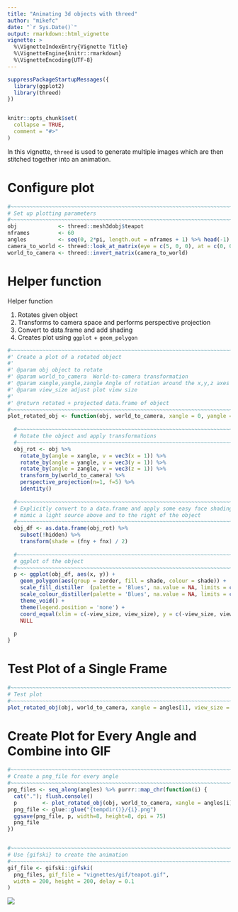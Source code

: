 ```yaml
---
title: "Animating 3d objects with threed"
author: "mikefc"
date: "`r Sys.Date()`"
output: rmarkdown::html_vignette
vignette: >
  %\VignetteIndexEntry{Vignette Title}
  %\VignetteEngine{knitr::rmarkdown}
  %\VignetteEncoding{UTF-8}
---
```


```r
suppressPackageStartupMessages({
  library(ggplot2)
  library(threed)
})


knitr::opts_chunk$set(
  collapse = TRUE,
  comment = "#>"
)
```



In this vignette, `threed` is used to generate multiple images which are then stitched
together into an animation.


# Configure plot

```r
#~~~~~~~~~~~~~~~~~~~~~~~~~~~~~~~~~~~~~~~~~~~~~~~~~~~~~~~~~~~~~~~~~~~~~~~~~~~~~
# Set up plotting parameters
#~~~~~~~~~~~~~~~~~~~~~~~~~~~~~~~~~~~~~~~~~~~~~~~~~~~~~~~~~~~~~~~~~~~~~~~~~~~~~
obj             <- threed::mesh3dobj$teapot
nframes         <- 60
angles          <- seq(0, 2*pi, length.out = nframes + 1) %>% head(-1)
camera_to_world <- threed::look_at_matrix(eye = c(5, 0, 0), at = c(0, 0, 0))
world_to_camera <- threed::invert_matrix(camera_to_world)
```



# Helper function

Helper function

1. Rotates given object
2. Transforms to camera space and performs perspective projection
3. Convert to data.frame and add shading
4. Creates plot using `ggplot` + `geom_polygon`

```r
#~~~~~~~~~~~~~~~~~~~~~~~~~~~~~~~~~~~~~~~~~~~~~~~~~~~~~~~~~~~~~~~~~~~~~~~~~~~~~
#' Create a plot of a rotated object
#'
#' @param obj object to rotate
#' @param world_to_camera  World-to-camera transformation
#' @param xangle,yangle,zangle Angle of rotation around the x,y,z axes
#' @param view_size adjust plot view size
#'
#' @return rotated + projected data.frame of object
#~~~~~~~~~~~~~~~~~~~~~~~~~~~~~~~~~~~~~~~~~~~~~~~~~~~~~~~~~~~~~~~~~~~~~~~~~~~~~
plot_rotated_obj <- function(obj, world_to_camera, xangle = 0, yangle = xangle + pi/2, zangle = xangle * 2, view_size = 0.3) {
  
  #~~~~~~~~~~~~~~~~~~~~~~~~~~~~~~~~~~~~~~~~~~~~~~~~~~~~~~~~~~~~~~~~~~~~~~~~~~~
  # Rotate the object and apply transformations
  #~~~~~~~~~~~~~~~~~~~~~~~~~~~~~~~~~~~~~~~~~~~~~~~~~~~~~~~~~~~~~~~~~~~~~~~~~~~
  obj_rot <- obj %>%
    rotate_by(angle = xangle, v = vec3(x = 1)) %>%
    rotate_by(angle = yangle, v = vec3(y = 1)) %>%
    rotate_by(angle = zangle, v = vec3(z = 1)) %>%
    transform_by(world_to_camera) %>%
    perspective_projection(n=1, f=5) %>%
    identity()
  
  #~~~~~~~~~~~~~~~~~~~~~~~~~~~~~~~~~~~~~~~~~~~~~~~~~~~~~~~~~~~~~~~~~~~~~~~~~~~
  # Explicitly convert to a data.frame and apply some easy face shading to
  # mimic a light source above and to the right of the object
  #~~~~~~~~~~~~~~~~~~~~~~~~~~~~~~~~~~~~~~~~~~~~~~~~~~~~~~~~~~~~~~~~~~~~~~~~~~~
  obj_df <- as.data.frame(obj_rot) %>% 
    subset(!hidden) %>%
    transform(shade = (fny + fnx) / 2)
  
  #~~~~~~~~~~~~~~~~~~~~~~~~~~~~~~~~~~~~~~~~~~~~~~~~~~~~~~~~~~~~~~~~~~~~~~~~~~~
  # ggplot of the object
  #~~~~~~~~~~~~~~~~~~~~~~~~~~~~~~~~~~~~~~~~~~~~~~~~~~~~~~~~~~~~~~~~~~~~~~~~~~~
  p <- ggplot(obj_df, aes(x, y)) +
    geom_polygon(aes(group = zorder, fill = shade, colour = shade)) +
    scale_fill_distiller  (palette = 'Blues', na.value = NA, limits = c(-1, 1)) +
    scale_colour_distiller(palette = 'Blues', na.value = NA, limits = c(-1, 1)) +
    theme_void() +
    theme(legend.position = 'none') +
    coord_equal(xlim = c(-view_size, view_size), y = c(-view_size, view_size)) +
    NULL
  
  p
}
```



# Test Plot of a Single Frame


```r
#~~~~~~~~~~~~~~~~~~~~~~~~~~~~~~~~~~~~~~~~~~~~~~~~~~~~~~~~~~~~~~~~~~~~~~~~~~~~~
# Test plot
#~~~~~~~~~~~~~~~~~~~~~~~~~~~~~~~~~~~~~~~~~~~~~~~~~~~~~~~~~~~~~~~~~~~~~~~~~~~~~
plot_rotated_obj(obj, world_to_camera, xangle = angles[1], view_size = 0.25)
```



# Create Plot for Every Angle and Combine into GIF

```r
#~~~~~~~~~~~~~~~~~~~~~~~~~~~~~~~~~~~~~~~~~~~~~~~~~~~~~~~~~~~~~~~~~~~~~~~~~~~~~
# Create a png_file for every angle
#~~~~~~~~~~~~~~~~~~~~~~~~~~~~~~~~~~~~~~~~~~~~~~~~~~~~~~~~~~~~~~~~~~~~~~~~~~~~~
png_files <- seq_along(angles) %>% purrr::map_chr(function(i) {
  cat("."); flush.console()
  p        <- plot_rotated_obj(obj, world_to_camera, xangle = angles[i], view_size = 0.25)
  png_file <- glue::glue("{tempdir()}/{i}.png")
  ggsave(png_file, p, width=8, height=8, dpi = 75)
  png_file
})


#~~~~~~~~~~~~~~~~~~~~~~~~~~~~~~~~~~~~~~~~~~~~~~~~~~~~~~~~~~~~~~~~~~~~~~~~~~~~~
# Use {gifski} to create the animation
#~~~~~~~~~~~~~~~~~~~~~~~~~~~~~~~~~~~~~~~~~~~~~~~~~~~~~~~~~~~~~~~~~~~~~~~~~~~~~
gif_file <- gifski::gifski(
  png_files, gif_file = "vignettes/gif/teapot.gif",
  width = 200, height = 200, delay = 0.1
)
```


![](gif/teapot.gif)








